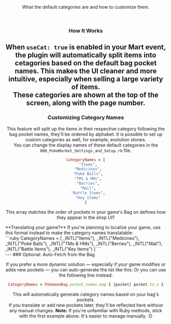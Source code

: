 <Header title="Default Item Categories">
  What the default categories are and how to customize them.
</Header>

<ImageWithCaption src="/images/documentation/poke-market/Item Categories.png" caption="Item Categories" align="center"/>

### How It Works

When `useCat: true` is enabled in your Mart event, the plugin will automatically split items into cetagories based on the default **bag pocket names**. This makes the UI cleaner and more intuitive, especially when selling a large variety of items.
<br/>
These categories are shown at the top of the screen, along with the page number.
<br/>
---
### Customizing Category Names 


This feature will split up the items in their respective category following the bag pocket names, they'll be ordered by alphabet. It is possible to set up custom categories as well, for example, evolution stones.
<br/>
You can change the display names of these default categories in the `000_PokeMarket_Settings_and_Setup.rb` file.
<br/>
```ruby
CategoryNames = [
  "Items",
  "Medicines",
  "Poké Balls",
  "TMs & HMs",
  "Berries",
  "Mail",
  "Battle Items",
  "Key Items"
]
```

This array matches the order of pockets in your game's Bag on defines how they appear in the shop UI?

<Callout type="hint">
  **Translating your game?** If you're plannnig to localize your game, use this format instead to make the category names translatable:
</Callout>
<br/>
```ruby
CategoryNames = [
  _INTL("Items"),
  _INTL("Medicines"),
  _INTL("Poké Balls"),
  _INTL("TMs & HMs"),
  _INTL("Berries"),
  _INTL("Mail"),
  _INTL("Battle Items"),
  _INTL("Key Items")
]
```
<br/>
---
### Optional: Auto-Fetch from the Bag

If you prefer a more dynamic solution — especially if your game modifies or adds new pockets — you can auto-generate the list like this:
Or you can use the following line instead:
<br/>
```ruby
CategoryNames = PokemonBag.pocket_names.map { |pocket| pocket.to_s }
```

This will automatically generate category names based on your bag's pockets.
<br/>If you translate or add new pockets later, they'll be reflected here without any manual changes.
<Callout type="attention">
  **Note:** If you're unfamiliar with Ruby methods, stick with the first example above. It's easier to manage manually. :D
</Callout>